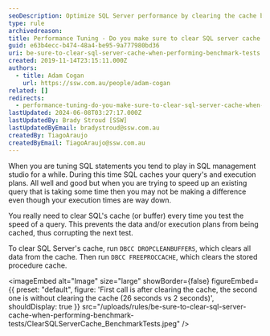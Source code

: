 ```yaml
---
seoDescription: Optimize SQL Server performance by clearing the cache before benchmark tests to ensure accurate results and avoid cached data skewing test outcomes.
type: rule
archivedreason:
title: Performance Tuning - Do you make sure to clear SQL server cache when performing benchmark tests?
guid: e63b4ecc-b474-48a4-be95-9a777980bd36
uri: be-sure-to-clear-sql-server-cache-when-performing-benchmark-tests
created: 2019-11-14T23:15:11.000Z
authors:
  - title: Adam Cogan
    url: https://ssw.com.au/people/adam-cogan
related: []
redirects:
  - performance-tuning-do-you-make-sure-to-clear-sql-server-cache-when-performing-benchmark-tests
lastUpdated: 2024-06-08T03:27:17.000Z
lastUpdatedBy: Brady Stroud [SSW]
lastUpdatedByEmail: bradystroud@ssw.com.au
createdBy: TiagoAraujo
createdByEmail: TiagoAraujo@ssw.com.au
---
```


When you are tuning SQL statements you tend to play in SQL management studio for a while. During this time SQL caches your query's and execution plans.
All well and good but when you are trying to speed up an existing query that is taking some time then you may not be making a difference even though your execution times are way down.

You really need to clear SQL's cache (or buffer) every time you test the speed of a query. This prevents the data and/or execution plans from being cached, thus corrupting the next test.

To clear SQL Server's cache, run `DBCC DROPCLEANBUFFERS`, which clears all data from the cache. Then run `DBCC FREEPROCCACHE`, which clears the stored procedure cache.


<imageEmbed
  alt="Image"
  size="large"
  showBorder={false}
  figureEmbed={{
    preset: "default",
    figure: 'First call is after clearing the cache, the second one is without clearing the cache (26 seconds vs 2 seconds)',
    shouldDisplay: true
  }}
  src="/uploads/rules/be-sure-to-clear-sql-server-cache-when-performing-benchmark-tests/ClearSQLServerCache_BenchmarkTests.jpeg"
/>
